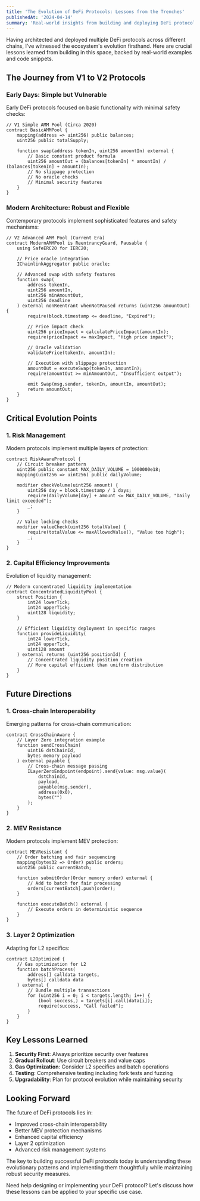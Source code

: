 ```yaml
---
title: 'The Evolution of DeFi Protocols: Lessons from the Trenches'
publishedAt: '2024-04-14'
summary: 'Real-world insights from building and deploying DeFi protocols, examining how the ecosystem has matured and where it's heading.'
---
```


Having architected and deployed multiple DeFi protocols across different chains, I've witnessed the ecosystem's evolution firsthand. Here are crucial lessons learned from building in this space, backed by real-world examples and code snippets.

## The Journey from V1 to V2 Protocols

### Early Days: Simple but Vulnerable

Early DeFi protocols focused on basic functionality with minimal safety checks:

```solidity
// V1 Simple AMM Pool (Circa 2020)
contract BasicAMMPool {
    mapping(address => uint256) public balances;
    uint256 public totalSupply;

    function swap(address tokenIn, uint256 amountIn) external {
        // Basic constant product formula
        uint256 amountOut = (balances[tokenIn] * amountIn) / (balances[tokenIn] + amountIn);
        // No slippage protection
        // No oracle checks
        // Minimal security features
    }
}
```

### Modern Architecture: Robust and Flexible

Contemporary protocols implement sophisticated features and safety mechanisms:

```solidity
// V2 Advanced AMM Pool (Current Era)
contract ModernAMMPool is ReentrancyGuard, Pausable {
    using SafeERC20 for IERC20;

    // Price oracle integration
    IChainlinkAggregator public oracle;

    // Advanced swap with safety features
    function swap(
        address tokenIn,
        uint256 amountIn,
        uint256 minAmountOut,
        uint256 deadline
    ) external nonReentrant whenNotPaused returns (uint256 amountOut) {
        require(block.timestamp <= deadline, "Expired");

        // Price impact check
        uint256 priceImpact = calculatePriceImpact(amountIn);
        require(priceImpact <= maxImpact, "High price impact");

        // Oracle validation
        validatePrice(tokenIn, amountIn);

        // Execution with slippage protection
        amountOut = executeSwap(tokenIn, amountIn);
        require(amountOut >= minAmountOut, "Insufficient output");

        emit Swap(msg.sender, tokenIn, amountIn, amountOut);
        return amountOut;
    }
}
```

## Critical Evolution Points

### 1. Risk Management

Modern protocols implement multiple layers of protection:

```solidity
contract RiskAwareProtocol {
    // Circuit breaker pattern
    uint256 public constant MAX_DAILY_VOLUME = 1000000e18;
    mapping(uint256 => uint256) public dailyVolume;

    modifier checkVolume(uint256 amount) {
        uint256 day = block.timestamp / 1 days;
        require(dailyVolume[day] + amount <= MAX_DAILY_VOLUME, "Daily limit exceeded");
        _;
    }

    // Value locking checks
    modifier valueCheck(uint256 totalValue) {
        require(totalValue <= maxAllowedValue(), "Value too high");
        _;
    }
}
```

### 2. Capital Efficiency Improvements

Evolution of liquidity management:

```solidity
// Modern concentrated liquidity implementation
contract ConcentratedLiquidityPool {
    struct Position {
        int24 lowerTick;
        int24 upperTick;
        uint128 liquidity;
    }

    // Efficient liquidity deployment in specific ranges
    function provideLiquidity(
        int24 lowerTick,
        int24 upperTick,
        uint128 amount
    ) external returns (uint256 positionId) {
        // Concentrated liquidity position creation
        // More capital efficient than uniform distribution
    }
}
```

## Future Directions

### 1. Cross-chain Interoperability

Emerging patterns for cross-chain communication:

```solidity
contract CrossChainAware {
    // Layer Zero integration example
    function sendCrossChain(
        uint16 dstChainId,
        bytes memory payload
    ) external payable {
        // Cross-chain message passing
        ILayerZeroEndpoint(endpoint).send{value: msg.value}(
            dstChainId,
            payload,
            payable(msg.sender),
            address(0x0),
            bytes("")
        );
    }
}
```

### 2. MEV Resistance

Modern protocols implement MEV protection:

```solidity
contract MEVResistant {
    // Order batching and fair sequencing
    mapping(bytes32 => Order) public orders;
    uint256 public currentBatch;

    function submitOrder(Order memory order) external {
        // Add to batch for fair processing
        orders[currentBatch].push(order);
    }

    function executeBatch() external {
        // Execute orders in deterministic sequence
    }
}
```

### 3. Layer 2 Optimization

Adapting for L2 specifics:

```solidity
contract L2Optimized {
    // Gas optimization for L2
    function batchProcess(
        address[] calldata targets,
        bytes[] calldata data
    ) external {
        // Bundle multiple transactions
        for (uint256 i = 0; i < targets.length; i++) {
            (bool success,) = targets[i].call(data[i]);
            require(success, "Call failed");
        }
    }
}
```

## Key Lessons Learned

1. **Security First**: Always prioritize security over features
2. **Gradual Rollout**: Use circuit breakers and value caps
3. **Gas Optimization**: Consider L2 specifics and batch operations
4. **Testing**: Comprehensive testing including fork tests and fuzzing
5. **Upgradability**: Plan for protocol evolution while maintaining security

## Looking Forward

The future of DeFi protocols lies in:

- Improved cross-chain interoperability
- Better MEV protection mechanisms
- Enhanced capital efficiency
- Layer 2 optimization
- Advanced risk management systems

The key to building successful DeFi protocols today is understanding these evolutionary patterns and implementing them thoughtfully while maintaining robust security measures.

Need help designing or implementing your DeFi protocol? Let's discuss how these lessons can be applied to your specific use case.
